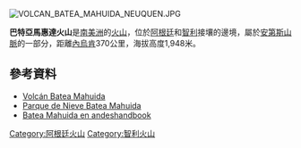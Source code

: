 [[Image:VOLCAN_BATEA_MAHUIDA_NEUQUEN.JPG|right]]
{{Coord|38|49|8|S|71|11|34|W|display=title}}

'''巴特亞馬惠達火山'''是[[南美洲|南美洲]]的[[火山|火山]]，位於[[阿根廷|阿根廷]]和[[智利|智利]]接壤的邊境，屬於[[安第斯山脈|安第斯山脈]]的一部分，距離[[內烏肯|內烏肯]]370公里，海拔高度1,948米。

==參考資料==
* [http://www.villapehuenia.org/bateamahuida/ Volcán Batea Mahuida] {{Wayback|url=http://www.villapehuenia.org/bateamahuida/ |date=20210412083432 }}
* [http://www.cerrobateamahuida.com/ Parque de Nieve Batea Mahuida] {{Wayback|url=http://www.cerrobateamahuida.com/ |date=20210412103506 }}
* [http://www.andeshandbook.org/montanismo/cerro/217/Batea_Mahuida Batea Mahuida en andeshandbook] {{Wayback|url=http://www.andeshandbook.org/montanismo/cerro/217/Batea_Mahuida |date=20170509032102 }}

{{Argentina-geo-stub}}
{{Chile-geo-stub}}
[[Category:阿根廷火山|Category:阿根廷火山]]
[[Category:智利火山|Category:智利火山]]